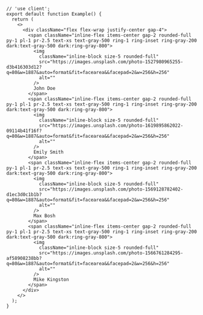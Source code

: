 ````tsx
// 'use client';
export default function Example() {
  return (
    <>
      <div className="flex flex-wrap justify-center gap-4">
        <span className="inline-flex items-center gap-2 rounded-full py-1 pl-1 pr-2.5 text-xs text-gray-500 ring-1 ring-inset ring-gray-200 dark:text-gray-500 dark:ring-gray-800">
          <img
            className="inline-block size-5 rounded-full"
            src="https://images.unsplash.com/photo-1527980965255-d3b416303d12?q=80&w=1887&auto=format&fit=facearea&&facepad=2&w=256&h=256"
            alt=""
          />
          John Doe
        </span>
        <span className="inline-flex items-center gap-2 rounded-full py-1 pl-1 pr-2.5 text-xs text-gray-500 ring-1 ring-inset ring-gray-200 dark:text-gray-500 dark:ring-gray-800">
          <img
            className="inline-block size-5 rounded-full"
            src="https://images.unsplash.com/photo-1619895862022-09114b41f16f?q=80&w=1887&auto=format&fit=facearea&&facepad=2&w=256&h=256"
            alt=""
          />
          Emily Smith
        </span>
        <span className="inline-flex items-center gap-2 rounded-full py-1 pl-1 pr-2.5 text-xs text-gray-500 ring-1 ring-inset ring-gray-200 dark:text-gray-500 dark:ring-gray-800">
          <img
            className="inline-block size-5 rounded-full"
            src="https://images.unsplash.com/photo-1569128782402-d1ec3d0c1b1b?q=80&w=1887&auto=format&fit=facearea&&facepad=2&w=256&h=256"
            alt=""
          />
          Max Bosh
        </span>
        <span className="inline-flex items-center gap-2 rounded-full py-1 pl-1 pr-2.5 text-xs text-gray-500 ring-1 ring-inset ring-gray-200 dark:text-gray-500 dark:ring-gray-800">
          <img
            className="inline-block size-5 rounded-full"
            src="https://images.unsplash.com/photo-1566761284295-af58908238bb?q=80&w=1887&auto=format&fit=facearea&&facepad=2&w=256&h=256"
            alt=""
          />
          Mike Kingston
        </span>
      </div>
    </>
  );
}

````
